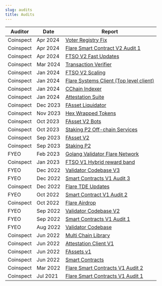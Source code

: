 ```yaml
---
slug: audits
title: Audits
---
```


| Auditor   | Date     | Report                                                                                                                                                                 |
| --------- | -------- | ---------------------------------------------------------------------------------------------------------------------------------------------------------------------- |
| Coinspect | Apr 2024 | [Voter Registry Fix](@site/static/pdf/audits/20240501-Coinspect-Flare-SecurityReview-VoterRegistryFix-v240603.pdf)                                                     |
| Coinspect | Apr 2024 | [Flare Smart Contract V2 Audit 1](@site/static/pdf/audits/20230401-Coinspect-Flare-SourceCodeSecurityReview-SmartContractsV2-v240515.pdf)                              |
| Coinspect | Apr 2024 | [FTSO V2 Fast Updates](@site/static/pdf/audits/20240401-Coinspect-Flare-SourceCodeSecurityReview-FastUpdates-v240612.pdf)                                              |
| Coinspect | Mar 2024 | [Transaction Verifier](@site/static/pdf/audits/20240301-Coinspect-Flare-SourceCodeSecurityReview-TransactionVerifier-v240516.pdf)                                      |
| Coinspect | Jan 2024 | [FTSO V2 Scaling](@site/static/pdf/audits/20240101-Coinspect-Flare-SourceCodeSecurityReview-FTSOScaling-v240515.pdf)                                                   |
| Coinspect | Jan 2024 | [Flare Systems Client (Top level client)](@site/static/pdf/audits/20240101-Coinspect-Flare-SourceCodeSecurityReview-TopLevelClient-v240515.pdf)                        |
| Coinspect | Jan 2024 | [CChain Indexer](@site/static/pdf/audits/20240101-Coinspect-Flare-SourceCodeSecurityReview-CChainIndexer-v240409.pdf)                                                  |
| Coinspect | Jan 2024 | [Attestation Suite](@site/static/pdf/audits/20240101-Coinspect-Smart_Contract_Review-Flare_Attestation_Suite-v240220.pdf)                                              |
| Coinspect | Dec 2023 | [FAsset Liquidator](@site/static/pdf/audits/20231207-Coinspect-Flare-Smart_Contract_Review-FAsset_Liquidator-v231207.pdf)                                              |
| Coinspect | Nov 2023 | [Hex Wrapped Tokens](@site/static/pdf/audits/20231101-Coinspect-Flare-SmartContractAudit-HexWrappedTokens-v231211.pdf)                                                 |
| Coinspect | Oct 2023 | [FAsset V2 Bots](@site/static/pdf/audits/20231001-Coinspect-Flare-Source_Code_Review-FAsset_Bots-v240220.pdf)                                                          |
| Coinspect | Oct 2023 | [Staking P2 Off-chain Services](@site/static/pdf/audits/20231001-Coinspect-Flare-Source_Code_Review-Staking_P2-Offchain_Services-v240220.pdf)                          |
| Coinspect | Sep 2023 | [FAsset V2](@site/static/pdf/audits/20230901-Coinspect-Flare-Smart_Contract_Review-FAsset_V2-v240220.pdf)                                                              |
| Coinspect | Sep 2023 | [Staking P2](@site/static/pdf/audits/20230901-Coinspect-Flare-Smart_Contract_Review-StakingP2-v240220.pdf)                                                             |
| FYEO      | Feb 2023 | [Golang Validator Flare Network](@site/static/pdf/audits/20230201-FlareNetworksLtd.-SecureCodeReviewof_Golang_Validator_on_the_Flare_Network_v1.0_February_Public.pdf) |
| Coinspect | Jan 2023 | [FTSO V1 Hybrid reward band](@site/static/pdf/audits/20230101-Coinspect-SmartContractAudit-FlareHybridBandRewardv230220.pdf)                                           |
| FYEO      | Dec 2022 | [Validator Codebase V3](@site/static/pdf/audits/20221201-FlareNetworksLtd.-Dec2022-SecureCodeReviewofSoliditySmartContractsontheFlareNetworkv1.0_Public.pdf)           |
| FYEO      | Dec 2022 | [Smart Contracts V1 Audit 3](@site/static/pdf/audits/20221201-FlareNetworksLtd.-Dec2022-SecureCodeReviewofSoliditySmartContractsontheFlareNetworkv1.0_Public.pdf)      |
| Coinspect | Dec 2022 | [Flare TDE Updates](@site/static/pdf/audits/20221201-Coinspect-SmartContractAudit-FlareTDEUpdates-v221220.pdf)                                                         |
| FYEO      | Oct 2022 | [Smart Contract V1 Audit 2](@site/static/pdf/audits/20221001-Flare_Networks_Ltd.-Secure_Code_Review_of_Solidity_Smart_Contracts_on_the_Flare_Network_v1.0_Public.pdf)  |
| Coinspect | Oct 2022 | [Flare Airdrop](@site/static/pdf/audits/20221001-Coinspect-Smart_Contract_Audit-Flare_Airdrop_Update-v221109.pdf)                                                      |
| FYEO      | Sep 2022 | [Validator Codebase V2](@site/static/pdf/audits/20220901-Flare_Networks_Ltd.-Secure_Code_Review_of_the_Flare_Validator_V2-Report_v1.0_Public.pdf)                      |
| FYEO      | Sep 2022 | [Smart Contracts V1 Audit 1](@site/static/pdf/audits/20220901-Flare_Networks_Ltd.-Secure_Code_Review_of_Solidity_Contracts_on_the_Flare_Network_v1.0_public.pdf)       |
| FYEO      | Aug 2022 | [Validator Codebase](@site/static/pdf/audits/20220801-Flare_Networks_Ltd.-Secure_Code_Review_of_the_Flare_Network's_Validator_Codebase_v1.0_Public.pdf)                |
| Coinspect | Jun 2022 | [Multi Chain Library](@site/static/pdf/audits/20220601-Coinspect-Flare-Source_Code_Review-Multichain_Client_Library-v240220.pdf)                                       |
| Coinspect | Jun 2022 | [Attestation Client V1](@site/static/pdf/audits/20220601-Coinspect-Flare-Source_Code_Review-Attestation_Client-v240220.pdf)                                            |
| Coinspect | Jun 2022 | [FAssets v1](@site/static/pdf/audits/20220601-Coinspect_Smart_Contract_Audit_fAsset_v220829.pdf)                                                                       |
| Coinspect | Jun 2022 | [Smart Contracts](@site/static/pdf/audits/20220601-Coinspect-Smart_Contract_Audit-Flare_Network_Launch.pdf)                                                            |
| Coinspect | Mar 2022 | [Flare Smart Contracts V1 Audit 2](@site/static/pdf/audits/20220201-Coinspect-Smart_Contract_Audit-Flare.pdf)                                                          |
| Coinspect | Jul 2021 | [Flare Smart Contracts V1 Audit 1](@site/static/pdf/audits/20210701-Coinspect-Smart_Contract_Audit-Flare.pdf)                                                          |
